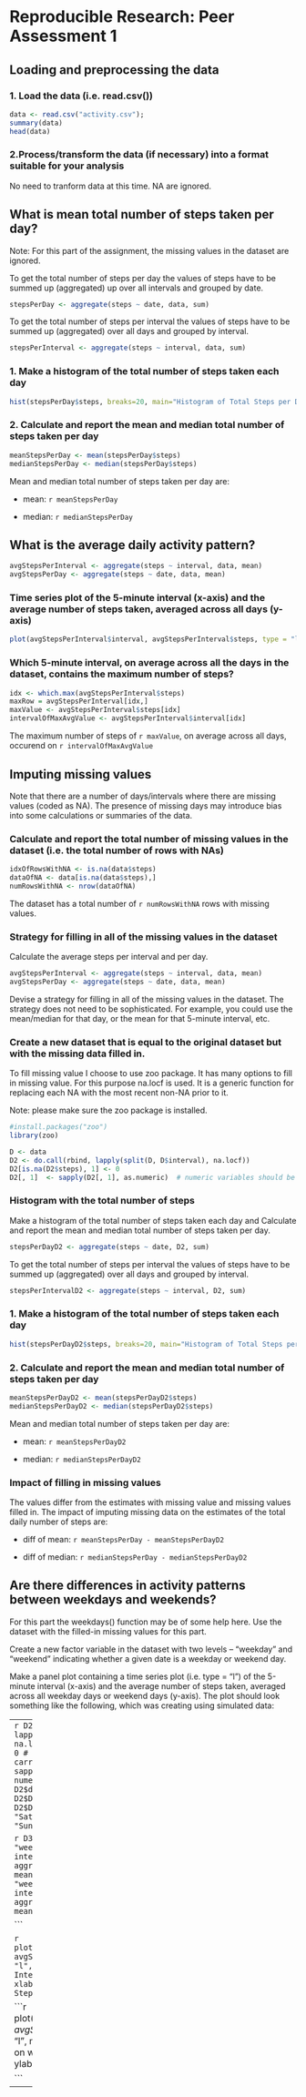 # Reproducible Research: Peer Assessment 1


## Loading and preprocessing the data

### 1. Load the data (i.e. read.csv())

```r
data <- read.csv("activity.csv");
summary(data)
head(data)
```

### 2.Process/transform the data (if necessary) into a format suitable for your analysis

No need to tranform data at this time. NA are ignored.

## What is mean total number of steps taken per day?

Note: For this part of the assignment, the missing values in the dataset are ignored.

To get the total number of steps per day the values of steps have to be summed up (aggregated) up over all intervals and grouped by date.

```r
stepsPerDay <- aggregate(steps ~ date, data, sum)  
```

To get the total number of steps per interval the values of steps have to be summed up (aggregated) over all days and grouped by interval.

```r
stepsPerInterval <- aggregate(steps ~ interval, data, sum)  
```

### 1. Make a histogram of the total number of steps taken each day

```r
hist(stepsPerDay$steps, breaks=20, main="Histogram of Total Steps per Day",xlab="# of Steps", ylab="Frequency")

```

### 2. Calculate and report the mean and median total number of steps taken per day

```r
meanStepsPerDay <- mean(stepsPerDay$steps)
medianStepsPerDay <- median(stepsPerDay$steps)
```

Mean and median total number of steps taken per day are:
  
  - mean:   `r meanStepsPerDay`
  
  - median: `r medianStepsPerDay`


## What is the average daily activity pattern?

```r
avgStepsPerInterval <- aggregate(steps ~ interval, data, mean)  
avgStepsPerDay <- aggregate(steps ~ date, data, mean)  
```

### Time series plot of the 5-minute interval (x-axis) and the average number of steps taken, averaged across all days (y-axis)

```r
plot(avgStepsPerInterval$interval, avgStepsPerInterval$steps, type = "l", main="Avg # of Steps per Interval", xlab="Minute of Day", ylab="# of Steps")
```

### Which 5-minute interval, on average across all the days in the dataset, contains the maximum number of steps?

```r
idx <- which.max(avgStepsPerInterval$steps)
maxRow = avgStepsPerInterval[idx,]
maxValue <- avgStepsPerInterval$steps[idx]
intervalOfMaxAvgValue <- avgStepsPerInterval$interval[idx]
```

The maximum number of steps of `r maxValue`,  on average across all days, occurend on `r intervalOfMaxAvgValue` 


## Imputing missing values

Note that there are a number of days/intervals where there are missing values (coded as NA). The presence of missing days may introduce bias into some calculations or summaries of the data.

### Calculate and report the total number of missing values in the dataset (i.e. the total number of rows with NAs)

```r

idxOfRowsWithNA <- is.na(data$steps)
dataOfNA <- data[is.na(data$steps),]
numRowsWithNA <- nrow(dataOfNA)
```
The dataset has a total number of `r numRowsWithNA` rows with missing values.

### Strategy for filling in all of the missing values in the dataset

Calculate the average steps per interval and per day.

```r
avgStepsPerInterval <- aggregate(steps ~ interval, data, mean)  
avgStepsPerDay <- aggregate(steps ~ date, data, mean)  
```

Devise a strategy for filling in all of the missing values in the dataset. The strategy does not need to be sophisticated. For example, you could use the mean/median for that day, or the mean for that 5-minute interval, etc.

### Create a new dataset that is equal to the original dataset but with the missing data filled in.

To fill missing value I choose to use zoo package. It has many options to fill in missing value. For this purpose na.locf is used. It is a generic function for replacing each NA with the most recent non-NA prior to it.

Note: please make sure the zoo package is installed.

```r
#install.packages("zoo")
library(zoo)

D <- data
D2 <- do.call(rbind, lapply(split(D, D$interval), na.locf))
D2[is.na(D2$steps), 1] <- 0
D2[, 1]  <- sapply(D2[, 1], as.numeric)  # numeric variables should be numeric 

```


### Histogram with the total number of steps


Make a histogram of the total number of steps taken each day and Calculate and report the mean and median total number of steps taken per day. 

```r
stepsPerDayD2 <- aggregate(steps ~ date, D2, sum)  
```

To get the total number of steps per interval the values of steps have to be summed up (aggregated) over all days and grouped by interval.

```r
stepsPerIntervalD2 <- aggregate(steps ~ interval, D2, sum)  
```

### 1. Make a histogram of the total number of steps taken each day

```r
hist(stepsPerDayD2$steps, breaks=20, main="Histogram of Total Steps per Day (missing values replaced)",xlab="# of Steps", ylab="Frequency")

```

### 2. Calculate and report the mean and median total number of steps taken per day

```r
meanStepsPerDayD2 <- mean(stepsPerDayD2$steps)
medianStepsPerDayD2 <- median(stepsPerDayD2$steps)
```

Mean and median total number of steps taken per day are:
  
  - mean:   `r meanStepsPerDayD2`
  
  - median: `r medianStepsPerDayD2`

### Impact of filling in missing values

The values differ from the estimates with missing value and missing values filled in. The impact of imputing missing data on the estimates of the total daily number of steps are:

  - diff of mean:   `r meanStepsPerDay - meanStepsPerDayD2`
  
  - diff of median: `r medianStepsPerDay - medianStepsPerDayD2`


## Are there differences in activity patterns between weekdays and weekends?

For this part the weekdays() function may be of some help here. Use the dataset with the filled-in missing values for this part.

Create a new factor variable in the dataset with two levels – “weekday” and “weekend” indicating whether a given date is a weekday or weekend day.

Make a panel plot containing a time series plot (i.e. type = "l") of the 5-minute interval (x-axis) and the average number of steps taken, averaged across all weekday days or weekend days (y-axis). The plot should look something like the following, which was creating using simulated data:


-----
```r
D2 <- do.call(rbind, lapply(split(data, D$interval), na.locf))
D2[is.na(D2$steps), 1] <- 0 # set remaining NA to zero - no carry forward
D2[, 1]  <- sapply(D2[, 1], as.numeric)  # numeric variables should be numeric 
D2$date <- as.Date(D2$date)
D2$DayName  <- "weekday"
D2$DayName[weekdays(D2$date) == "Saturday" | weekdays(D2$date) == "Sunday"] <- "weekend"
```

```r

D3 <- subset(D2, DayName == "weekday", select=c(steps, date, interval))
avgStepsPerIntervalD3 <- aggregate(steps ~ interval, D3, mean)  
D4 <- subset(D2, DayName == "weekend", select=c(steps, date, interval))
avgStepsPerIntervalD4 <- aggregate(steps ~ interval, D3, mean)  
```

```

```r

plot(avgStepsPerIntervalD3$interval, avgStepsPerIntervalD3$steps, type = "l", main="Avg # of Steps per Interval on weekdays", xlab="Interval", ylab="Number of Steps")
```

```r
plot(avgStepsPerIntervalD3$interval, avgStepsPerIntervalD3$steps, type = "l", main="Avg # of Steps per Interval on weekend", xlab="Interval", ylab="Number of Steps")

```


-----


